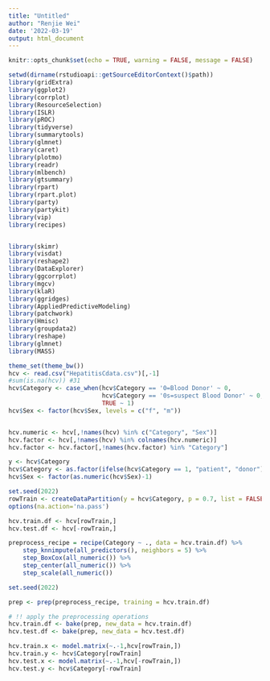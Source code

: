 ```yaml
---
title: "Untitled"
author: "Renjie Wei"
date: '2022-03-19'
output: html_document
---
```


```r
knitr::opts_chunk$set(echo = TRUE, warning = FALSE, message = FALSE)
```

```r
setwd(dirname(rstudioapi::getSourceEditorContext()$path))
library(gridExtra)
library(ggplot2)
library(corrplot)
library(ResourceSelection)
library(ISLR)
library(pROC)
library(tidyverse)
library(summarytools)
library(glmnet)
library(caret)
library(plotmo)
library(readr)
library(mlbench)
library(gtsummary)
library(rpart)
library(rpart.plot)
library(party)
library(partykit)
library(vip)
library(recipes)


library(skimr)
library(visdat)
library(reshape2)
library(DataExplorer)
library(ggcorrplot)
library(mgcv)
library(klaR)
library(ggridges)
library(AppliedPredictiveModeling)
library(patchwork)
library(Hmisc)
library(groupdata2)
library(reshape)
library(glmnet)
library(MASS)
```


```r
theme_set(theme_bw())
hcv <- read.csv("HepatitisCdata.csv")[,-1]
#sum(is.na(hcv)) #31
hcv$Category <- case_when(hcv$Category == '0=Blood Donor' ~ 0,
                          hcv$Category == '0s=suspect Blood Donor' ~ 0,
                          TRUE ~ 1)
hcv$Sex <- factor(hcv$Sex, levels = c("f", "m"))


hcv.numeric <- hcv[,!names(hcv) %in% c("Category", "Sex")]
hcv.factor <- hcv[,!names(hcv) %in% colnames(hcv.numeric)]
hcv.factor <- hcv.factor[,!names(hcv.factor) %in% "Category"]

y <- hcv$Category
hcv$Category <- as.factor(ifelse(hcv$Category == 1, "patient", "donor"))
hcv$Sex <- factor(as.numeric(hcv$Sex)-1)
```

```r
set.seed(2022)
rowTrain <- createDataPartition(y = hcv$Category, p = 0.7, list = FALSE)
options(na.action='na.pass')

hcv.train.df <- hcv[rowTrain,]
hcv.test.df <- hcv[-rowTrain,]
```


```r
preprocess_recipe = recipe(Category ~ ., data = hcv.train.df) %>%
    step_knnimpute(all_predictors(), neighbors = 5) %>%  
    step_BoxCox(all_numeric()) %>% 
    step_center(all_numeric()) %>% 
    step_scale(all_numeric())
```

```r
set.seed(2022)

prep <- prep(preprocess_recipe, training = hcv.train.df)

# !! apply the preprocessing operations 
hcv.train.df <- bake(prep, new_data = hcv.train.df)
hcv.test.df <- bake(prep, new_data = hcv.test.df)

hcv.train.x <- model.matrix(~.-1,hcv[rowTrain,])
hcv.train.y <- hcv$Category[rowTrain]
hcv.test.x <- model.matrix(~.-1,hcv[-rowTrain,])
hcv.test.y <- hcv$Category[-rowTrain]
```


